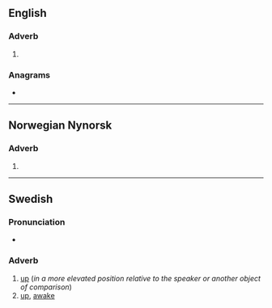 ==English==

===Adverb===
{{head|en|adverb}}

# {{obsolete spelling of|up|lang=en}}

===Anagrams===
* {{anagrams|en|a=eppu|pupe}}

----

==Norwegian Nynorsk==

===Adverb===
{{head|nn|adverb}}

# {{nn-former|oppe|1938}}

----

==Swedish==

===Pronunciation===
* {{audio|Sv-uppe.ogg|Audio|lang=sv}}

===Adverb===
{{head|sv|adverb}}

# [[up]] (''in a more elevated position relative to the speaker or another object of comparison'')
# [[up]], [[awake]]